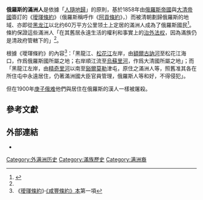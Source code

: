 '''俄羅斯的滿洲人'''是依據「[[人隨地歸|人隨地歸]]」的原則，基於1858年由[[俄羅斯帝國|俄羅斯帝國]]與[[大清帝國|大清帝國]]簽訂的《[[璦琿條約|璦琿條約]]》（俄羅斯稱呼作《[[阿貢條約|阿貢條約]]》，{{lang|ru|Айгунский договор}}）而被清朝劃歸俄羅斯的地域、亦即從[[黑龙江|黑龙江]]以北约60万平方公里领土上定居的滿洲人成為了俄羅斯國民<ref name=autogenerated2>{{cite journal |last=Позняк |first=Т. З. |title=Российская иммиграционная политика в отношении выходцев из Китая на Дальнем Востоке во второй половине XIX — начале XX веков |journal=''[[東方學院消息報|Известия Восточного института]]'' |year=2013 |volume=№ 2 |issue=22 |page=9 |language=ru }}</ref>。條約保證這些滿洲人「在其舊居永遠生活的權利和事實上的[[治外法权|治外法权]]，因為滿族仍是清政府管轄下的」<ref name=autogenerated2 />。

根據《璦琿條約》的內容<ref>《[[:s:璦琿條約|璦琿條約]]》·[[:s:璦琿條約#《咸豐條約》本|《咸豐條約》本]]第一項</ref>：「黑龍江、[[松花江|松花江]]左岸，由[[額爾古訥河|額爾古訥河]]至松花江海口，作爲俄羅斯國所屬之地；右岸順江流至[[烏蘇里河|烏蘇里河]]，作爲大清國所屬之地」；而「黑龍江左岸，由[[精奇里河|精奇里河]]以南至[[谿爾莫勒|谿爾莫勒]]津屯，原住之滿洲人等，照舊准其各在所住屯中永遠居住，仍著滿洲國大臣官員管理，俄羅斯人等和好，不得侵犯」。

但在1900年[[庚子俄难|庚子俄难]]他們與居住在俄羅斯的漢人一樣被屠殺。

==參考文獻==
{{reflist}}

==外部連結==
*
{{俄羅斯民族}}
{{海外華人}}
[[Category:外满洲历史|Category:外满洲历史]]
[[Category:滿族歷史|Category:滿族歷史]]
[[Category:满洲裔|Category:满洲裔]]